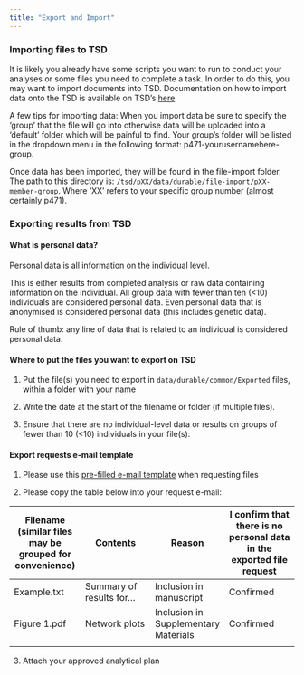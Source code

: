 ```yaml
---
title: "Export and Import"
---
```


### Importing files to TSD

It is likely you already have some scripts you want to run to conduct your analyses or some files you need to complete a task. In order to do this, you may want to import documents into TSD. Documentation on how to import data onto the TSD is available on TSD's [here](https://www.uio.no/english/services/it/research/sensitive-data/help/import-export.html).

A few tips for importing data: When you import data be sure to specify the ‘group’ that the file will go into otherwise data will be uploaded into a ‘default’ folder which will be painful to find. Your group’s folder will be listed in the dropdown menu in the following format: p471-yourusernamehere-group.

Once data has been imported, they will be found in the file-import folder. The path to this directory is: `/tsd/pXX/data/durable/file-import/pXX-member-group`. Where ‘XX’ refers to your specific group number (almost certainly p471).

### **Exporting results from TSD**

#### What is personal data?

Personal data is all information on the individual level.

This is either results from completed analysis or raw data containing information on the individual. All group data with fewer than ten (\<10) individuals are considered personal data. Even personal data that is anonymised is considered personal data (this includes genetic data).

Rule of thumb: any line of data that is related to an individual is considered personal data.

#### Where to put the files you want to export on TSD

1.  Put the file(s) you need to export in `data/durable/common/Exported` files, within a folder with your name

2.  Write the date at the start of the filename or folder (if multiple files).

3.  Ensure that there are no individual-level data or results on groups of fewer than 10 (\<10) individuals in your file(s).

#### Export requests e-mail template

1.  Please use this [pre-filled e-mail template](mailto:stianbarbo.valand@fhi.no,helga.ask@fhi.no,Laurie.Hannigan@fhi.no,Alexandra.Havdahl@fhi.no?body=TSD%20path:) when requesting files

<!-- -->

2.  Please copy the table below into your request e-mail:

| Filename (similar files may be grouped for convenience) | Contents | Reason | I confirm that there is no personal data in the exported file request |
|----|----|----|----|
| Example.txt | Summary of results for... | Inclusion in manuscript | Confirmed |
| Figure 1.pdf | Network plots | Inclusion in Supplementary Materials | Confirmed |
|  |  |  |  |

3.  Attach your approved analytical plan
